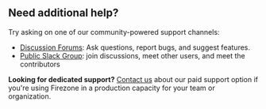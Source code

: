 ## Need additional help?

Try asking on one of our community-powered support channels:

* [Discussion Forums](https://discourse.firez.one/?utm_source=docs.firezone.dev): Ask questions, report bugs,
and suggest features.
* [Public Slack Group](https://join.slack.com/t/firezone-users/shared_invite/zt-111043zus-j1lP_jP5ohv52FhAayzT6w):
join discussions, meet other users, and meet the contributors

**Looking for dedicated support?** [Contact us](https://www.firezone.dev/contact/sales?utm_source=docs.firezone.dev)
about our paid support option if you're using Firezone in a production
capacity for your team or organization.

